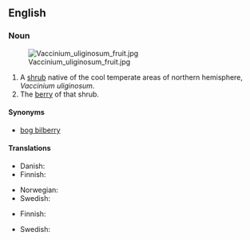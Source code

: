 {{wikipedia|vaccinium uliginosum}}
==English==

===Noun===
[[File:Vaccinium_uliginosum_fruit.jpg|thumb|right]]

{{en-noun|sg=[[northern]] [[bilberry]]|northern bilberries}}

# A [[shrub]] native of the cool temperate areas of northern hemisphere, ''Vaccinium uliginosum''.
# The [[berry]] of that shrub.

====Synonyms====
*[[bog bilberry]]

====Translations====
{{trans-top|shrub}}
* Danish: {{t|da|mose-bølle}}
* Finnish: {{t-|fi|juolukka}}
{{trans-mid}}
* Norwegian: {{t|no|blokkebær|n}}
* Swedish: {{t|sv|odon|n}}
{{trans-bottom}}

{{trans-top|berry}}
*Finnish: {{t-|fi|juolukka}}
{{trans-mid}}
* Swedish: {{t|sv|odon|n}}
{{trans-bottom}}